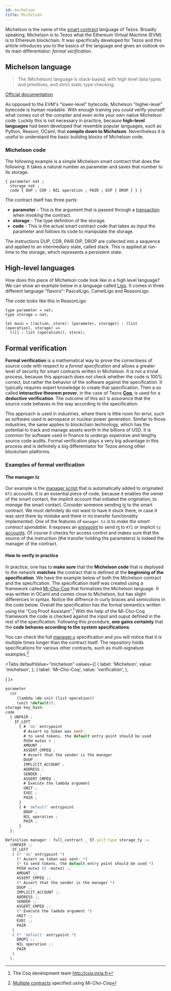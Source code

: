 ```yaml
---
id: michelson
title: Michelson
---
```



Michelson is the name of the [smart contract](smart-contract) language of Tezos. Broadly speaking, Michelson is to Tezos what the Ethereum Virtual Machine (EVM) is to Ethereum blockchain. It was specifically developed for Tezos and this article introduces you to the basics of the language and gives an outlook on its main differentiator: *formal verification*.

## Michelson language

> The (Michelson) language is stack-based, with high level data types and primitives, and strict static type checking. 

[Official documentation](https://tezos.gitlab.io/whitedoc/michelson.html)

As opposed to the EVM's "lower-level" bytecode, Michelson "higher-level" bytecode is human readable. With enough training you *could* verify yourself what comes out of the compiler and even write your own native Michelson code. Luckily this is not necessary in practice, because **high-level languages** had been developed that resemble popular languages, such as Python, Reason, OCaml, that **compile down to Michelson**. Nevertheless it is useful to understand the basic building blocks of Michelson code. 


### Michelson code

The following example is a simple Michelson smart contract that does the following: It takes a natural number as parameter and saves that number to its storage. 

```
{ parameter nat ;
  storage nat ;
  code { DUP ; CDR ; NIL operation ; PAIR ; DIP { DROP } } }
```

The contract itself has three parts:

- **parameter** - This is the argument that is passed through a [transaction](../tezos_protocol/operations/transaction) when *invoking* the contract.
- **storage** - The type definition of the storage.
- **code** - This is the actual smart contract code that takes as input the parameter and follows its code to manipulate the storage. 

The instructions DUP, CDR, PAIR DIP, DROP are collected into a sequence and applied to an intermediary state, called stack. This is applied at run-time to the storage, which represents a persistent state.

## High-level languages

How does this piece of Michelson code look like in a high level language? We can show an example below in a language called [Ligo](https://www.ligolang.org). It comes in three different language "flavors": PascalLigo, CamelLigo and ReasonLigo. 

The code looks like this in ReasonLigo:

```reason
type parameter = nat;
type storage = nat;

let main = ((action, store): (parameter, storage)) : (list (operation), storage) =>
  (([] : list (operation)), store);
```

## Formal verification

**Formal verification** is a mathematical way to prove the correctness of source code with respect to a *formal specification* and allows a greater level of security for smart contracts written in Michelson. It is not a trivial process, because this approach does not check whether the code is 100% correct, but rather the behavior of the software against the specification. It typically requires expert knowledge to create that specification. Then a so called **interactive theorem prover**, in the case of Tezos [**Coq**](https://en.wikipedia.org/wiki/Coq), is used for a **deductive verification**. The outcome of this act is assurance that the source code behaves in the way according to the specification.

This approach is used in industries, where there is little room for error, such as software used in aerospace or nuclear power generation. Similar to those industries, the same applies to blockchain technology, which has the potential to track and manage assets worth in the billions of USD. It is common for software used in finance to undergo expensive and lengthy source code audits. Formal verification plays a very big advantage in this process and is definitely a big differentiator for Tezos among other blockchain platforms. 

### Examples of formal verification

#### The manager.tz 

Our example is the [manager script](https://gitlab.com/nomadic-labs/mi-cho-coq/blob/master/src/contracts/manager.tz) that is automatically added to originated `KT1` accounts. It is an essential piece of code, because it enables the owner of the smart contact, the implicit account that initiated the origination, to *manage* the smart contact. Consider someone sending ꜩ to the smart contract. We most definitely do not want to have it stuck there, in case it was sent there by mistake and there in no transfer functionality implemented. One of the features of `manager.tz` is to *make the smart contract spendable*. It exposes an [entypoint](entrypoints) to send ꜩ to `KT1` or implicit `tz` [accounts](../tezos_protocol/account). Of course it checks for access control and makes sure that the source of the instruction (the transfer holding the parameters) is indeed the manager of the contract. 

#### How to verify in practice

In practice, one has to **make sure** that the **Michelson code** that is deployed to the network **matches** the contract that is defined at the **beginning of the specification**. We have the example below of both the Michelson contract and the specification.  The specification itself was created using a framework called [Mi-Cho-Coq](https://gitlab.com/nomadic-labs/mi-cho-coq) that formalizes the Michelson language. It was written in OCaml and comes close to Michelson, but has slight differences in syntax. Notice the diffrence in curly braces and semicolons in the code below. Overall the specification has the formal semantics written using the "Coq Proof Assistant".[^1] With the help of the Mi-Cho-Coq framework the code is checked against the input and ouput defined in the rest of the specification. Following this procedure, **one gains certainty** that the **code behaves according to the system specifications**. 

You can check the full [manager.v](https://gitlab.com/nomadic-labs/mi-cho-coq/blob/master/src/contracts_coq/manager.v) specification and you will notice that it is multiple times longer than the contract itself. The repository holds specifications for various other contracts, such as multi-signature examples.[^2] 

<Tabs
  defaultValue="michelson"
  values={[
    { label: 'Michelson', value: 'michelson', },
    { label: 'Mi-Cho-Coq', value: 'verification', },
  
  ]
}>
<TabItem value="michelson">

```javascript title="manager.tz"
parameter
  (or
     (lambda %do unit (list operation))
     (unit %default));
storage key_hash;
code
  { UNPAIR ;
    IF_LEFT
      { # 'do' entrypoint
        # Assert no token was sent:
        # to send tokens, the default entry point should be used
        PUSH mutez 0 ;
        AMOUNT ;
        ASSERT_CMPEQ ;
        # Assert that the sender is the manager
        DUUP ;
        IMPLICIT_ACCOUNT ;
        ADDRESS ;
        SENDER ;
        ASSERT_CMPEQ ;
        # Execute the lambda argument
        UNIT ;
        EXEC ;
        PAIR ;
      }
      { # 'default' entrypoint
        DROP ;
        NIL operation ;
        PAIR ;
      }
  };
```

</TabItem>
<TabItem value="verification">

```javascript title="manager.v L45-L70"
Definition manager : full_contract _ ST.self_type storage_ty :=
  (UNPAIR ;;
   IF_LEFT
   ( (* 'do' entrypoint *)
     (* Assert no token was sent: *)
     (* to send tokens, the default entry point should be used *)
     PUSH mutez (0 ~mutez) ;;
     AMOUNT ;;
     ASSERT_CMPEQ ;;
     (* Assert that the sender is the manager *)
     DUUP ;;
     IMPLICIT_ACCOUNT ;;
     ADDRESS ;;
     SENDER ;;
     ASSERT_CMPEQ ;;
     (* Execute the lambda argument *)
     UNIT ;;
     EXEC ;;
     PAIR
   )
   ( (* 'default' entrypoint *)
     DROP1 ;;
     NIL operation ;;
     PAIR
   )
  ).
```


</TabItem>
</Tabs>



[^1]: The Coq development team http://coq.inria.fr
[^2]: [Multiple contracts](https://gitlab.com/nomadic-labs/mi-cho-coq/-/tree/master/src/contracts_coq) specified using *Mi-Cho-Coq*
